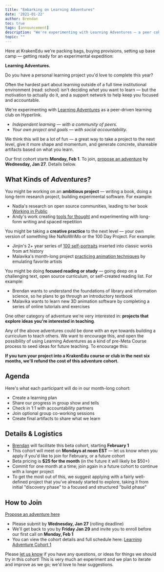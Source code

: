 ```yaml
---
title: "Embarking on Learning Adventures"
date: '2021-01-22'
author: Brendan
toc: true
tags: [announcement]
description: "We're experimenting with Learning Adventures — a peer cohort for pursuing ambitious personal learning projects, one month at a time."
topic: ""
---
```



Here at KrakenEdu we're packing bags, buying provisions, setting up base camp — getting ready for an experimental expedition:

**Learning Adventures.**

Do you have a personal learning project you'd love to complete this year?

Often the hardest part about learning outside of a full time institutional environment (read: school) isn't deciding *what* you want to learn — but the motivation to actually do it, and a support network to help keep you focused and accountable.

We're experimenting with [Learning Adventures](https://krakenedu.com/courses/hyperlink-learning-adventure-club/76) as a peer-driven learning club on Hyperlink.

- *Independent learning — with a community of peers.*
- *Your own project and goals — with social accountability.*

We think this will be a lot of fun — a great way to take a project to the next level, give it more shape and momentum, and generate concrete, shareable artifacts based on what you learn.

Our first cohort starts **Monday, Feb 1**. To join, [propose an adventure](https://krakenedu.com/forms/propose-adventure) by **Wednesday, Jan 27**. Details below.

## What Kinds of *Adventures*?

You might be working on an **ambitious project** — writing a book, doing a long-term research project, building experimental software. For example:

- Nadia's research on open source communities, leading to her book [Working in Public](https://www.goodreads.com/book/show/54140556-working-in-public)
- Andy's work creating [tools for thought](https://www.patreon.com/quantumcountry) and experimenting with long-form writing and spaced repetition

You might be taking a **creative practice** to the next level — your own version of something like NaNoWriMo or the 100 Day Project. For example:

- Jinjin's 2+ year series of [100 self-portraits](https://twitter.com/i/events/1281712477798125568) inserted into classic works from art history
- Malavika's month-long project [practicing animation techniques](https://www.instagram.com/malavikainmotion/) by emulating favorite artists

You might be doing **focused reading or study** — going deep on a challenging text, open source curriculum, or self-created reading list. For example:

- Brendan wants to understand the foundations of library and information science, so he plans to go through an introductory textbook
- Malavika wants to learn new 3D animation software by completing a series of online tutorials and exercises

One other category of adventure we're very interested in: **projects that explore ideas you're interested in teaching**.

Any of the above adventures could be done with an eye towards building a curriculum to teach others. We want to encourage this, and open the possibility of using Learning Adventures as a kind of pre-Meta Course process to seed ideas for future teaching. To encourage this:

**If you turn your project into a KrakenEdu course or club in the next six months, we'll refund the cost of this adventure cohort.**

## Agenda

Here's what each participant will do in our month-long cohort:

- Create a learning plan
- Share our progress in group show and tells
- Check in 1:1 with accountability partners
- Join optional group co-working sessions
- Create final artifacts to share what we learn

## Details & Logistics

- [Brendan](https://krakenedu.com/people/brendan) will facilitate this beta cohort, starting **February 1**
- This cohort will meet on **Mondays at noon EST** — let us know when you apply if you'd like to join for February, or a future cohort
- Beta pricing is **$25 for the month** (in the future it will likely be $50+)
- Commit for one month at a time; join again in a future cohort to continue with a longer project
- To get the most out of this, we suggest applying with a fairly well-defined project that you've already started to explore, taking it from initial "discovery phase" to a focused and structured "build phase"

## How to Join

[Propose an adventure here](https://krakenedu.com/forms/propose-adventure)

- Please submit by **Wednesday, Jan 27** (rolling deadline)
- We'll get back to you by **Friday Jan 29** and invite you to enroll before our first call on **Monday, Feb 1**
- You can view the cohort details and full schedule here: [Learning Adventure Cohort 1](https://krakenedu.com/courses/hyperlink-learning-adventure-club/76/cohorts/65)

Please [let us know](mailto:contact@krakenedu.com) if you have any questions, or ideas for things we should try in this cohort! This is very much an experiment and we plan to iterate and improve as we go; we'd love to hear suggestions.
